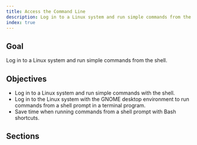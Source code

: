 ```yaml
---
title: Access the Command Line
description: Log in to a Linux system and run simple commands from the shell
index: true
---
```


## Goal

Log in to a Linux system and run simple commands
from the shell.

## Objectives

- Log in to a Linux system and run simple commands with the shell.
- Log in to the Linux system with the GNOME desktop environment to run commands from a shell prompt in a terminal program.
- Save time when running commands from a shell prompt with Bash shortcuts.

## Sections

<Cards>
  <Card
    title="Access the Command Line"
    href="/docs/linux/rhcsa/access-the-command-line"
  />
  <Card
    title="Access the Command Line with the Desktop"
    href="/docs/linux/user-management"
  />
  <Card
    title="Execute Commands with the Bash Shell"
    href="/docs/linux/file-permissions"
  />
</Cards>
